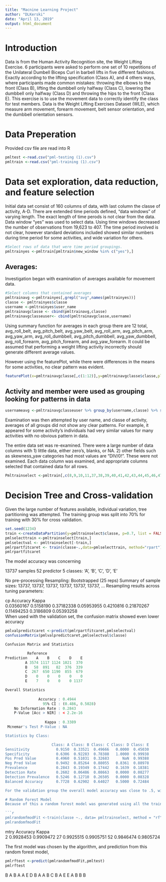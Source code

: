 ---
title: "Macnine Learning Project"
author: "DLKerski"
date: "April 13, 2019"
output: html_document
---
# Introduction

Data is from the Human Activity Recognition site, the Weight Lifting Exercise.  6 participants were asked to perform one set of 10 repetitions of the Unilateral Dumbell Biceps Curl in barbell lifts in five different fashions.  Exactly according to the lifting specification (Class A), and 4 others ways, where participants made common mistakes: throwing the elbows to the front (Class B), lifting the dumbbell only halfway (Class C), lowering the dumbbell only halfway (Class D) and throwing the hips to the front (Class E).  This exercise is to use the movement data to correctly identify the class for test members.  Data is the Weight Lifting Exercises Dataset (WLE), which measure arm movement, forearm movement, belt sensor orientation, and the dumbbell orientation sensors.  

# Data Preperation

Provided csv file are read into R
```{r eval=FALSE}
pmltest <-read.csv("pml-testing (1).csv")
pmltrain <-read.csv("pml-training (1).csv")
```

# Data set exploration, data reduction, and feature selection

Initial data set consist of 160 columns of data, with last column the classe of activity, A-D.  There are extended time periods defined, "data windows" of varying length.  The exact length of time perods is not clear from the data.  Data window "yes" was used to select data.  Using time windows decreased the number of observations from 19,623 to 407.  The time period involved is not clear, however standard deviations included showed similar numbers during time period for some activities, and wide variation for others.
```{r eval=FALSE}
#Select rows of data that were time period groupings.
pmltrainyes <-pmltrain[pmltrain$new_window %in% c("yes"),]
```
## Averages:
Investigation began with examination of averages available for movement data.

```{r eval=FALSE}
#Select columns that contained averages
pmltrainavg <-pmltrainyes[,grepl("avg",names(pmltrainyes))]
classe <- pmltrainyes$classe
username <-pmltrainyes$user_name
pmltrainavgclasse <- cbind(pmltrainavg,classe)
pmltrainavgclasseuser<- cbind(pmltrainavgclasse,username)
```

Using summary function for averages in each group there are 12 total, avg_roll_belt, avg_pitch_belt, avg_yaw_belt, avg_roll_arm, avg_pitch_arm, avg_yaw_arm, avg_roll_dumbbell, avg_pitch_dumbbell, avg_yaw_dumbbell, avg_roll_forearm, avg_pitch_forearm, and avg_yaw_forearm.  It could be assumed that performing a weight lifting activity incorrectly should generate different average values.

However using the featurePlot, while there were differences in the means for some activities, no clear pattern was evident.

```{r eval=FALSE}
featurePlot(x=pmltrainavgclasse[,c(1:12)],y=pmltrainavgclasse$classe,plot = "pairs", auto.key=list(columns=5))
```

## Activity and member were used as grouping looking for patterns in data

```{r eval=FALSE}
usernameavg <-pmltrainavgclasseuser %>% group_by(username,classe) %>% summarise_all("mean")
```

Examination was then attempted by user name, and classe of activity, averages of all groups did not show any clear patterns.  For example, it appeared for some activity's individuals had very similar values for many activities with no obvious pattern in data.


The entire data set was re-examined.  There were a large number of data columns with 1) little data, either zero's, blanks, or NA.  2) other fields such as skewness_yaw categories had most values are "DIV/0!". These were not examined.  Each data column was examined, and appropriate columns selected that contained data for all rows.

```{r eval=FALSE}
Pmltrainselect <-pmltrain[,c(8,9,10,11,37,38,39,40,41,42,43,44,45,46,47,48,49,60,61,62,63,64,65,66,67,68,84,85,86,102,113,114,115,116,117,118,119,120,121,122,123,124,140,151,152,153,154,155,156,157,158,159,160)]
```

# Decision Tree and Cross-validation
Given the large number of features available, individual variation, tree partitioning was attempted.  The training group was split into 70% for training with 30% for cross validation.

```{r eval=FALSE}
set.seed(1234)
train <-createDataPartition(y=pmltrainselect$classe, p=0.7, list = FALSE)
pmlselecttrain <-pmltrainselect[train,]
pmlselectval <- pmltrainselect[-train,]
pmlrpartfitcaret <- train(classe~.,data=pmlselecttrain, method="rpart")
pmlrpartfitcaret
```
The model accuracy was concerning

13737 samples
   52 predictor
    5 classes: 'A', 'B', 'C', 'D', 'E' 

No pre-processing
Resampling: Bootstrapped (25 reps) 
Summary of sample sizes: 13737, 13737, 13737, 13737, 13737, 13737, ... 
Resampling results across tuning parameters:

  cp          Accuracy   Kappa     
  0.03560167  0.5158190  0.37182338
  0.05953955  0.4210816  0.21870267
  0.11494253  0.3186809  0.05393258  
When used with the validation set, the confusion matrix showed even lower accuracy

```{r eval=FALSE}
pmlvalpredictcaret <-predict(pmlrpartfitcaret,pmlselectval)
confusionMatrix(pmlvalpredictcaret,pmlselectval$classe)

Confusion Matrix and Statistics

          Reference
Prediction    A    B    C    D    E
         A 3574 1117 1124 1021  370
         B   58  891   82  376  339
         C  267  650 1190  855  679
         D    0    0    0    0    0
         E    7    0    0    0 1137

Overall Statistics
                                         
               Accuracy : 0.4944         
                 95% CI : (0.486, 0.5028)
    No Information Rate : 0.2843         
    P-Value [Acc > NIR] : < 2.2e-16      
                                         
                  Kappa : 0.3389         
 Mcnemar's Test P-Value : NA             

Statistics by Class:

                     Class: A Class: B Class: C Class: D Class: E
Sensitivity            0.9150  0.33521  0.49666   0.0000  0.45030
Specificity            0.6306  0.92283  0.78388   1.0000  0.99938
Pos Pred Value         0.4960  0.51031  0.32683      NaN  0.99388
Neg Pred Value         0.9492  0.85264  0.88055   0.8361  0.88978
Prevalence             0.2843  0.19349  0.17442   0.1639  0.18381
Detection Rate         0.2602  0.06486  0.08663   0.0000  0.08277
Detection Prevalence   0.5246  0.12710  0.26505   0.0000  0.08328
Balanced Accuracy      0.7728  0.62902  0.64027   0.5000  0.72484

For the validation group the overall model accuracy was close to .5, with classe B and E poorly identified, and there were groups such as classe D with zero Sensitivity as none were correctly identified.

# Random Forest Model
Because of this a random forest model was generated using all the training data.  No preprocessing or specific cross validation step is used, as random forest is an ensemble method, where intrinsically the training algorithm applies bootstrap aggregating, or bagging, as part of this process to trees generated.  The model generated showed improved accuracy.

```{r eval=FALSE}
pmlrandomfmodFit <-train(classe ~., data= pmltrainselect, method = "rf")
pmlrandomfmodFit
```


mtry  Accuracy   Kappa    
   2    0.9928453  0.9909472
  27    0.9925515  0.9905751
  52    0.9846474  0.9805724

The first model was chosen by the algorithm, and prediction from this random forest model,

```{r eval=FALSE}
pmlrftest <-predict(pmlrandomfmodFit,pmltest)
pmlrftest
```
B A B A A E D B A A B C B A E E A B B B